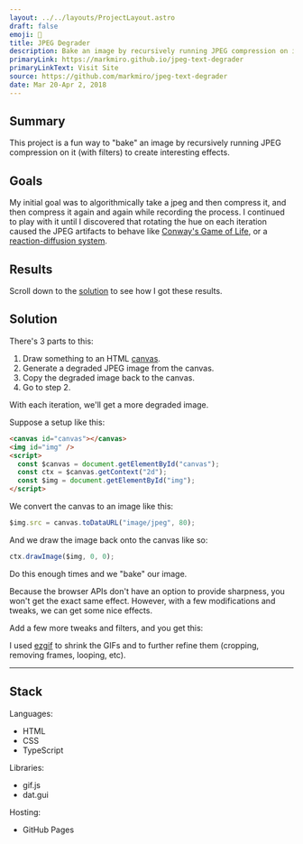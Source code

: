 ```yaml
---
layout: ../../layouts/ProjectLayout.astro
draft: false
emoji: 🥖
title: JPEG Degrader
description: Bake an image by recursively running JPEG compression on it (with filters)
primaryLink: https://markmiro.github.io/jpeg-text-degrader
primaryLinkText: Visit Site
source: https://github.com/markmiro/jpeg-text-degrader
date: Mar 20-Apr 2, 2018
---
```



## Summary

This project is a fun way to "bake" an image by recursively running JPEG compression on it (with filters) to create interesting effects.

<S3Video src="projects/jpeg-degrader/vid.webm" />

## Goals

My initial goal was to algorithmically take a jpeg and then compress it, and then compress it again and again while recording the process. I continued to play with it until I discovered that rotating the hue on each iteration caused the JPEG artifacts to behave like [Conway's Game of Life](https://en.wikipedia.org/wiki/Conway%27s_Game_of_Life), or a [reaction-diffusion system](https://en.wikipedia.org/wiki/Reaction%E2%80%93diffusion_system).

## Results

Scroll down to the [solution](#solution) to see how I got these results.

<Images />

## Solution

There's 3 parts to this:

1. Draw something to an HTML [canvas](https://developer.mozilla.org/en-US/docs/Web/API/HTMLCanvasElement).
2. Generate a degraded JPEG image from the canvas.
3. Copy the degraded image back to the canvas.
4. Go to step 2.

With each iteration, we'll get a more degraded image.

Suppose a setup like this:

```html
<canvas id="canvas"></canvas>
<img id="img" />
<script>
  const $canvas = document.getElementById("canvas");
  const ctx = $canvas.getContext("2d");
  const $img = document.getElementById("img");
</script>
```

We convert the canvas to an image like this:

```js
$img.src = canvas.toDataURL("image/jpeg", 80);
```

And we draw the image back onto the canvas like so:

```js
ctx.drawImage($img, 0, 0);
```

Do this enough times and we "bake" our image.

<S3Image src="projects/jpeg-degrader/crush.jpeg" />

<S3Image src="projects/jpeg-degrader/crush-2.jpeg" />

Because the browser APIs don't have an option to provide sharpness, you won't get the exact same effect. However, with a few modifications and tweaks, we can get some nice effects.

Add a few more tweaks and filters, and you get this:

<S3Image src="projects/jpeg-degrader/results/ezgif-5-ca0acd317f.gif" />

I used [ezgif](https://ezgif.com/) to shrink the GIFs and to further refine them (cropping, removing frames, looping, etc).

---

## Stack

Languages:

- HTML
- CSS
- TypeScript

Libraries:

- gif.js
- dat.gui

Hosting:

- GitHub Pages
